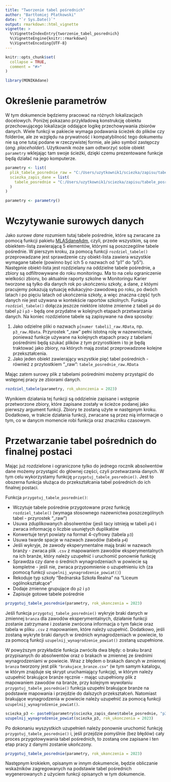 ```yaml
---
title: "Tworzenie tabel pośrednich"
author: "Bartłomiej Płatkowski"
date: "`r Sys.Date()`"
output: rmarkdown::html_vignette
vignette: >
  %\VignetteIndexEntry{tworzenie_tabel_posrednich}
  %\VignetteEngine{knitr::rmarkdown}
  %\VignetteEncoding{UTF-8}
---
```


```r
knitr::opts_chunk$set(
  collapse = TRUE,
  comment = "#>"
)
```

```r
library(MONIKAdane)
```

# Określenie parametrów

W tym dokumencie będziemy pracować na różnych lokalizacjach docelowych. Poniżej pokazano przykładową konstrukcję obiektu przechowującego lokalizacje oddające logikę przechowywania zbiorów danych. Wiele funkcji w pakiecie wymaga podawania ścieżek do plików czy folderów, ale ze względu na prywatność i kompatybilność tego dokumentu nie są one tutaj podane w rzeczywistej formie, ale jako symbol zastępczy (*ang. placeholder*). Użytkownik może sam odtworzyć sobie obiekt `parametry` wklejając tam swoje ścieżki, dzięki czemu prezentowane funkcje będą działać na jego komputerze.

```r
parametry <- list(
  plik_tabele_posrednie_raw = "C:/Users/uzytkownik1/sciezka/zapisu/tabele_posrednie/tabele_posrednie.RData", # ścieżka do pliku z surowymi tabelami pośrednimi
  sciezka_zapis_dane = list(
    tabele_posrednie = "C:/Users/uzytkownik1/sciezka/zapisu/tabele_posrednie" # ścieżka do folderu, w którym chcemy zapisać przetworzone tabele pośrednie
  )
)
```

```r
parametry <- parametry()
```

# Wczytywanie surowych danych

Jako *surowe dane* rozumiem tutaj tabele pośrednie, które są zwracane za pomocą funkcji pakietu [MLASdaneAdm](https://github.com/tzoltak/MLASdaneAdm), czyli, przede wszystkim, są one obiektem-listą zawierającą 5 elementów, którymi są poszczególne tabele pośrednie. W pierszym kroku, za pomocą funkcji `rozdziel_tabele()` przeprowadzane jest sprawdzenie czy obiekt-lista zawiera wszystkie wymagane tabele (powinno być ich 5 o nazwach od "p1" do "p5"). Następnie  obiekt-lista jest rozdzielany na oddzielne tabele pośrednie, a zbiory są odfiltrowywane do roku monitoringu. Ma to na celu ograniczenie wielkości zbioru, bo aktualnie raporty szkolne w Monitoringu Karier tworzone są tylko dla danych rok po ukończeniu szkoły, a dane, z któymi pracujemy pokazują sytuację edukacyjno-zawodową po roku, po dwóch latach i po pięciu latach od ukończenia szkoły, a więc znaczna część tych danych nie jest używana w kontekście raportów szkolnych. Funkcja `rozdziel_tabele()` dołącza jeszcze niektóre istotne zmienne z tabeli `p4` do tabel `p2` i `p3` - będą one przydatne w kolejnych etapach przetwarzania danych. Na koniec rozdzielone tabele są zapisywane na dwa sposoby:

1. Jako odzielne pliki o nazwach `p[numer tabeli]_raw.RData`, np. `p3_raw.RData`. Przyrostek "_raw" pełni istotną rolę w nazewnictwie, ponieważ funkcje używane na kolejnych etapach pracy z tabelami pośrednimi będą szukać plików z tym przyrostkiem i to je będą traktować jako zbiory, na których mają zostać przeprowadzone kolejne przekształcenia.
2. Jako jeden obiekt zawierający wszystkie pięć tabel pośrednich - również z przytostkiem "_raw": `tabele_posrednie_raw.RData`

Mając zatem surowy plik z tabelami pośrednimi możemy przystąpić do wstępnej pracy ze zbiorami danych.

```r
rozdziel_tabele(parametry, rok_ukonczenia = 2023)
```

Wynikiem działania tej funkcji są oddzielnie zapisane i wstępnie przetworzone zbiory, które zapisane zostały w ścieżce podanej jako pierwszy argument funkcji. Zbiory te zostaną użyte w następnym kroku. Dodatkowo, w trakcie działania funkcji, zwracane są przez nią informacje o tym, co w danycm momencie robi funkcja oraz znaczniku czasowym.

# Przetwarzanie tabel pośrednich do finalnej postaci

Mając już rozdzielone i ograniczone tylko do jednego rocznik absolwentów dane możemy przystąpić do głównej części, czyli przetwarzania danych. W tym celu wykorzystamy funkcję `przygotuj_tabele_posrednie()`. Jest to obszerna funkcja służąca do przekształcania tabel pośrednich do ich finalnej postaci.

Funkcja `przygotuj_tabele_posrednie()`:

- Wczytuje tabele pośrednie przygotowane przez funkcję `rozdziel_tabele()` (wymaga stosownego nazewnictwa poszczególnych tabel - przyrostek "_raw")
- Usuwa zduplikowanych absolwentów (jesli tacy istnieją w tabeli `p4`) i zwraca informację o liczbie usuniętych duplikatów
- Konwertuje teryt powiaty na format 4-cyfrowy (tabela `p3`)
- Usuwa twarde spacje w nazwach zawodów (tabela `p4`)
- Jeśli wykryje, że zawody eksperymentalne mają braki w nazwach branży - zwraca plik `.csv` z mapowaniem zawodów eksperymentalnych na ich branże, który należy uzupełnić i uruchomić ponownie funkcję
- Sprawdza czy dane o średnich wynagrodzeniach w powiecie są kompletne - jeśli nie, zwraca przypomnienie o uzupełnieniu ich (za pomocą funkcji `uzupelnij_wynagrodzenie_powiat()`)
- Rekoduje typ szkoły "Bednarska Szkoła Realna" na "Liceum ogólnokształcące"
- Dodaje zmienne grupujące do `p2` i `p3`
- Zapisuje gotowe tabele pośrednie

```r
przygotuj_tabele_posrednie(parametry, rok_ukonczenia = 2023)
```

Jeśli funkcja `przygotuj_tabele_posrednie()` wykryje braki danych w zmiennej `branza` dla zawodów eksperymentalnych, działanie funkcji zostanie zatrzymane i zostanie zwrócona informacja o tym fakcie oraz tabela w pliku `.csv` z mapowaniem, które należy uzupełnić. Dodatkowo, jeśli zostaną wykryte braki danych w średnich wynagrodzeniach w powiecie, to za pomocą funkcji `uzupelnij_wynagrodzenie_powiat()` zostaną uzupełnione.

W powyższym przykładzie funkcja zwróciła dwa błędy: o braku branż przypisanych do absolwentów oraz o brakach w zmiennej ze średnimi wynagrodzeniami w powiecie. Wraz z błędem o brakach dancyh w zmiennej `branza` tworzony jest plik `"brakujace_branze.csv"` (w tym samym katalogu, w którym znajduje się skrypt uruchamiający funkcję), w którym należy uzupełnić brakujące branże ręcznie - mając uzupełniony plik z mapowaniem zawodów na branże, przy kolejnym wywołaniu `przygotuj_tabele_posrednie()` funkcja uzupełni brakujące branże na podstawie mapowania i przejdzie do dalszych przekształceń. Natomiast brakujące wynagrodzenia w powiecie należy uzupełnić za pomocą funkcji `uzupelnij_wynagrodzenie_powiat()`.

```r
sciezka_p3 <- paste0(parametry$sciezka_zapis_dane$tabele_posrednie, "p3_raw.RData")
uzupelnij_wynagrodzenie_powiat(sciezka_p3, rok_ukonczenia = 2023)
```

Po dokonaniu wyszystkich uzupełnień należy ponownie uruchomić funkcję `przygotuj_tabele_posrednie()` i, jeśli przejdzie pomyślnie (bez błędów) cały proces przygotowywania tabel pośrednich, to zostaną one zapisane i ten etap pracy z danymi zostanie ukończony.

```r
przygotuj_tabele_posrednie(parametry, rok_ukonczenia = 2023)
```
Następnym krokiekm, opisanym w innym dokumencie, będzie obliczanie wskaźników zagregowanych na podstawie tabel pośrednich wygenerowanych z użyciem funkcji opisanych w tym dokumencie.
